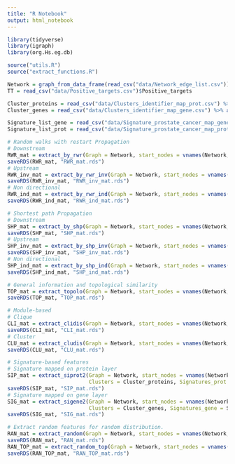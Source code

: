 ---
title: "R Notebook"
output: html_notebook
---


```{r load data}
library(tidyverse)
library(igraph)
library(org.Hs.eg.db)

source("utils.R")
source("extract_functions.R")

Network = graph_from_data_frame(read_csv("data/Network_edge_list.csv"))
TT = read_csv("data/Positive_targets.csv")$Positive_targets

Cluster_proteins = read_csv("data/Clusters_identifier_map_prot.csv") %>% as.list() %>% lapply(., function(x) na.omit(x) %>% as.vector)
Cluster_genes = read_csv("data/Clusters_identifier_map_gene.csv") %>% as.list() %>% lapply(., function(x) na.omit(x) %>% as.vector)

Signature_list_gene = read_csv("data/Signature_prostate_cancer_map_gene_df.csv") %>% as.list() %>% lapply(., function(x) na.omit(x) %>% as.vector)
Signature_list_prot = read_csv("data/Signature_prostate_cancer_map_prot_df.csv") %>% as.list() %>% lapply(., function(x) na.omit(x) %>% as.vector)
```


```{r extract all features}
# Random walks with restart Propagation
# Downstream
RWR_mat = extract_by_rwr(Graph = Network, start_nodes = vnames(Network, type = "Prot_"), nCores = 1)
saveRDS(RWR_mat, "RWR_mat.rds")
# Upstream
RWR_inv_mat = extract_by_rwr_inv(Graph = Network, start_nodes = vnames(Network, type = "Prot_"), nCores = 1)
saveRDS(RWR_inv_mat, "RWR_inv_mat.rds")
# Non directional
RWR_ind_mat = extract_by_rwr_ind(Graph = Network, start_nodes = vnames(Network, type = "Prot_"), nCores = 1)
saveRDS(RWR_ind_mat, "RWR_ind_mat.rds")

# Shortest path Propagation
# Downstream
SHP_mat = extract_by_shp(Graph = Network, start_nodes = vnames(Network, type = "Prot_"))
saveRDS(SHP_mat, "SHP_mat.rds")
# Upstream
SHP_inv_mat = extract_by_shp_inv(Graph = Network, start_nodes = vnames(Network, type = "Prot_"))
saveRDS(SHP_inv_mat, "SHP_inv_mat.rds")
# Non directional
SHP_ind_mat = extract_by_shp_ind(Graph = Network, start_nodes = vnames(Network, type = "Prot_"))
saveRDS(SHP_ind_mat, "SHP_ind_mat.rds")

# General information and topological similarity
TOP_mat = extract_topolo(Graph = Network, start_nodes = vnames(Network, type = "Prot_"))
saveRDS(TOP_mat, "TOP_mat.rds")

# Module-based
# Clique
CLI_mat = extract_clidis(Graph = Network, start_nodes = vnames(Network, type = "Prot_"), dist_matrix = SHP_mat, Ncores = 40)
saveRDS(CLI_mat, "CLI_mat.rds")
# Cluster
CLU_mat = extract_cludis(Graph = Network, start_nodes = vnames(Network, type = "Prot_"), dist_matrix = SHP_mat, Clusters = Cluster_proteins)
saveRDS(CLU_mat, "CLU_mat.rds")

# Signature-based features
# Signature mapped on protein layer
SIP_mat = extract_siprot2(Graph = Network, start_nodes = vnames(Network, type = "Prot_"), dist_matrix = SHP_mat, 
                          Clusters = Cluster_proteins, Signatures_prot = Signature_list_prot)
saveRDS(SIP_mat, "SIP_mat.rds")
# Signature mapped on gene layer
SIG_mat = extract_sigene2(Graph = Network, start_nodes = vnames(Network, type = "Prot_"), dist_matrix = SHP_mat, dist_matrix_inv = SHP_inv_mat, 
                          Clusters = Cluster_genes, Signatures_gene = Signature_list_gene)
saveRDS(SIG_mat, "SIG_mat.rds")

# Extract random features for random distribution.
RAN_mat = extract_random(Graph = Network, start_nodes = vnames(Network, type = "Prot_"), dist_matrix = SHP_mat, Clusters_prot = Cluster_proteins, Signatures_prot = Signature_list_prot, TT = TT)
saveRDS(RAN_mat, "RAN_mat.rds")
RAN_TOP_mat = extract_random_top(Graph = Network, start_nodes = vnames(Network, type = "Prot_"))
saveRDS(RAN_TOP_mat, "RAN_TOP_mat.rds")
```

